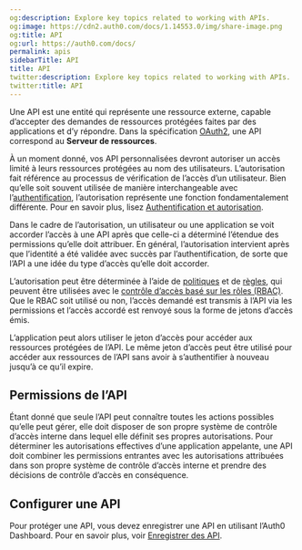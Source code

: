 ```yaml
---
og:description: Explore key topics related to working with APIs.
og:image: https://cdn2.auth0.com/docs/1.14553.0/img/share-image.png
og:title: API
og:url: https://auth0.com/docs/
permalink: apis
sidebarTitle: API
title: API
twitter:description: Explore key topics related to working with APIs.
twitter:title: API
---
```


Une API est une entité qui représente une ressource externe, capable d’accepter des demandes de ressources protégées faites par des applications et d’y répondre. Dans la spécification [OAuth2](https://tools.ietf.org/html/rfc6749), une API correspond au **Serveur de ressources**.

À un moment donné, vos API personnalisées devront autoriser un accès limité à leurs ressources protégées au nom des utilisateurs. L’autorisation fait référence au processus de vérification de l’accès d’un utilisateur. Bien qu’elle soit souvent utilisée de manière interchangeable avec l’[authentification](/login/authentication), l’autorisation représente une fonction fondamentalement différente. Pour en savoir plus, lisez [Authentification et autorisation](/get-started/authentication-and-authorization).

Dans le cadre de l’autorisation, un utilisateur ou une application se voit accorder l’accès à une API après que celle-ci a déterminé l’étendue des permissions qu’elle doit attribuer. En général, l’autorisation intervient après que l’identité a été validée avec succès par l’authentification, de sorte que l’API a une idée du type d’accès qu’elle doit accorder.

L’autorisation peut être déterminée à l’aide de [politiques](/authorization-policies) et de [règles](/authorization-policies/rules-for-authorization-policies), qui peuvent être utilisées avec le [contrôle d’accès basé sur les rôles (RBAC)](/rbac). Que le RBAC soit utilisé ou non, l’accès demandé est transmis à l’API via les permissions et l’accès accordé est renvoyé sous la forme de jetons d’accès émis.

L’application peut alors utiliser le jeton d’accès pour accéder aux ressources protégées de l’API. Le même jeton d’accès peut être utilisé pour accéder aux ressources de l’API sans avoir à s’authentifier à nouveau jusqu’à ce qu’il expire.

## Permissions de l’API

Étant donné que seule l’API peut connaître toutes les actions possibles qu’elle peut gérer, elle doit disposer de son propre système de contrôle d’accès interne dans lequel elle définit ses propres autorisations. Pour déterminer les autorisations effectives d’une application appelante, une API doit combiner les permissions entrantes avec les autorisations attribuées dans son propre système de contrôle d’accès interne et prendre des décisions de contrôle d’accès en conséquence.

## Configurer une API

Pour protéger une API, vous devez enregistrer une API en utilisant l’Auth0 Dashboard. Pour en savoir plus, voir [Enregistrer des API](/get-started/set-up-apis).